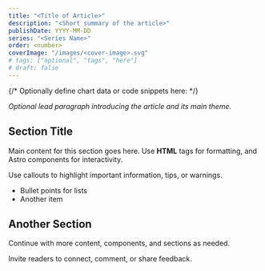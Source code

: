 ```yaml
---
title: "<Title of Article>"
description: "<Short summary of the article>"
publishDate: YYYY-MM-DD
series: "<Series Name>"
order: <number>
coverImage: "/images/<cover-image>.svg"
# tags: ["optional", "tags", "here"]
# draft: false
---
```



{/*
Optionally define chart data or code snippets here:
*/}

<p class="lead">
  <em>Optional lead paragraph introducing the article and its main theme.</em>
</p>

<h2 class="text-2xl font-bold mt-8 mb-4">Section Title</h2>
<p>
  Main content for this section goes here. Use <strong>HTML</strong> tags for formatting, and Astro components for interactivity.
</p>

<CalloutBox type="info">
  <p>Use callouts to highlight important information, tips, or warnings.</p>
</CalloutBox>

<ul>
  <li>Bullet points for lists</li>
  <li>Another item</li>
</ul>

<ChartComponent 
  type="bar" 
  data={chartData} 
  title="" 
  description="Chart description here."
/>

<CodeBlock 
  code={codeExample} 
  lang="js" 
  filename="example.js" 
/>

<h2 class="text-2xl font-bold mt-8 mb-4">Another Section</h2>
<p>
  Continue with more content, components, and sections as needed.
</p>

<CalloutBox type="tip" title="Join the Conversation">
  <p>
    Invite readers to connect, comment, or share feedback.
  </p>
</CalloutBox>
